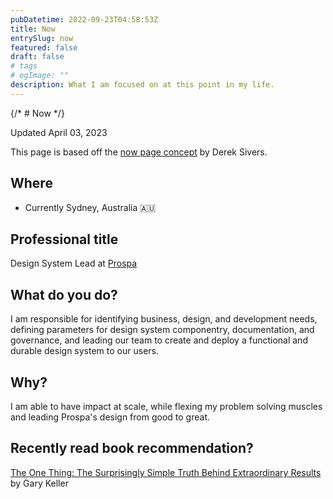 ```yaml
---
pubDatetime: 2022-09-23T04:58:53Z
title: Now
entrySlug: now
featured: false
draft: false
# tags
# ogImage: ""
description: What I am focused on at this point in my life.
---
```


{/* # Now */}

<span class='text-subtle font-code text-sm'>Updated April 03, 2023</span>

This page is based off the [now page concept](https://nownownow.com/about) by Derek Sivers.

## Where

- Currently Sydney, Australia 🇦🇺

## Professional title

Design System Lead at [Prospa](prospa.com)

## What do you do?

I am responsible for identifying business, design, and development needs, defining parameters for design system componentry, documentation, and governance, and leading our team to create and deploy a functional and durable design system to our users.

## Why?

I am able to have impact at scale, while flexing my problem solving muscles and leading Prospa's design from good to great.

## Recently read book recommendation?

[The One Thing: The Surprisingly Simple Truth Behind Extraordinary Results](https://www.goodreads.com/book/show/16256798-the-one-thing) by Gary Keller

